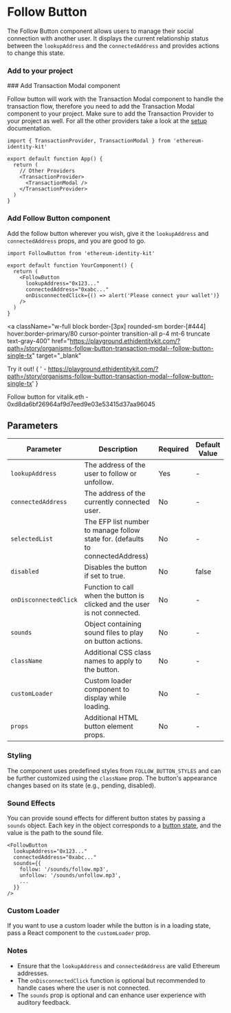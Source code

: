 
# Follow Button

The Follow Button component allows users to manage their social connection with another user. It displays the current relationship status between the `lookupAddress` and the `connectedAddress` and provides actions to change this state.

### Add to your project

<Steps>
### Add Transaction Modal component

Follow button will work with the Transaction Modal component to handle the transaction flow, therefore you need to add the Transaction Modal component to your project.
Make sure to add the Transaction Provider to your project as well.
For all the other providers take a look at the [setup](https://ethidentitykit.com/docs#setup) documentation.

```tsx copy
import { TransactionProvider, TransactionModal } from 'ethereum-identity-kit'

export default function App() {
  return (
    // Other Providers
    <TransactionProvider>
      <TransactionModal />
    </TransactionProvider>
  )
}
```

### Add Follow Button component

Add the follow button wherever you wish, give it the `lookupAddress` and `connectedAddress` props, and you are good to go.

```tsx copy
import FollowButton from 'ethereum-identity-kit'

export default function YourComponent() {
  return (
    <FollowButton
      lookupAddress="0x123..."
      connectedAddress="0xabc..."
      onDisconnectedClick={() => alert('Please connect your wallet')}
    />
  )
}
```

</Steps>

<a
  className="w-full block border-[3px] rounded-sm border-[#444] hover:border-primary/80 cursor-pointer transition-all p-4 mt-6 truncate text-gray-400"
  href="https://playground.ethidentitykit.com/?path=/story/organisms-follow-button-transaction-modal--follow-button-single-tx"
  target="_blank"
>
  <span className="text-primary">Try it out!</span>
  <span className="text-gray-400">
    {
      ' - https://playground.ethidentitykit.com/?path=/story/organisms-follow-button-transaction-modal--follow-button-single-tx'
    }
  </span>
</a>

<div className="w-full bg-[#222] border-[3px] rounded-sm border-[#444] p-8 mt-8 flex flex-col gap-6 justify-center items-center">
  <ConnectWalletButton />
  <div className="text-sm text-gray-400 mb-4">
    Follow button for vitalik.eth - 0xd8da6bf26964af9d7eed9e03e53415d37aa96045
  </div>
  <FollowButton lookupAddress="0xd8da6bf26964af9d7eed9e03e53415d37aa96045" />
</div>

## Parameters

| Parameter             | Description                                                                    | Required | Default Value |
| --------------------- | ------------------------------------------------------------------------------ | -------- | ------------- |
| `lookupAddress`       | The address of the user to follow or unfollow.                                 | Yes      | -             |
| `connectedAddress`    | The address of the currently connected user.                                   | No       | -             |
| `selectedList`        | The EFP list number to manage follow state for. (defaults to connectedAddress) | No       | -             |
| `disabled`            | Disables the button if set to true.                                            | No       | false         |
| `onDisconnectedClick` | Function to call when the button is clicked and the user is not connected.     | No       | -             |
| `sounds`              | Object containing sound files to play on button actions.                       | No       | -             |
| `className`           | Additional CSS class names to apply to the button.                             | No       | -             |
| `customLoader`        | Custom loader component to display while loading.                              | No       | -             |
| `props`               | Additional HTML button element props.                                          | No       | -             |

### Styling

The component uses predefined styles from `FOLLOW_BUTTON_STYLES` and can be further customized using the `className` prop. The button's appearance changes based on its state (e.g., pending, disabled).

### Sound Effects

You can provide sound effects for different button states by passing a `sounds` object. Each key in the object corresponds to a [button state](https://ethidentitykit.com/docs/hooks/useFollowButton), and the value is the path to the sound file.

```tsx copy
<FollowButton
  lookupAddress="0x123..."
  connectedAddress="0xabc..."
  sounds={{
    follow: '/sounds/follow.mp3',
    unfollow: '/sounds/unfollow.mp3',
    ...
  }}
/>
```

### Custom Loader

If you want to use a custom loader while the button is in a loading state, pass a React component to the `customLoader` prop.

### Notes

- Ensure that the `lookupAddress` and `connectedAddress` are valid Ethereum addresses.
- The `onDisconnectedClick` function is optional but recommended to handle cases where the user is not connected.
- The `sounds` prop is optional and can enhance user experience with auditory feedback.
